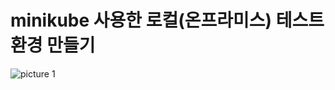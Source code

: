 # minikube 사용한 로컬(온프라미스) 테스트 환경 만들기

![picture 1](./images/minikube-used-local-on-premise-test-environment-creation-1712222740003.png)
